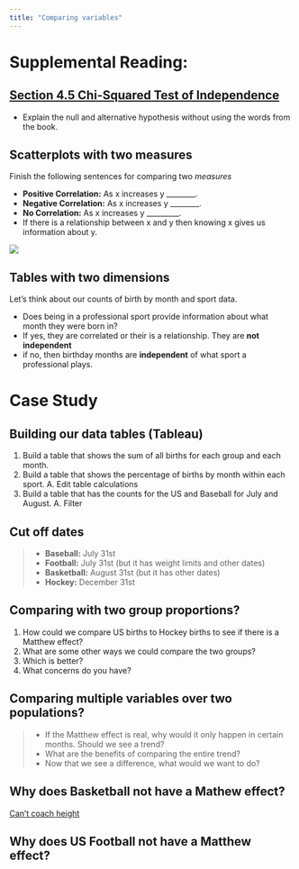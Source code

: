 ```yaml
---
title: "Comparing variables"
---
```



# Supplemental Reading: {data-background=#6897bb}

## [Section 4.5 Chi-Squared Test of Independence](https://byuistats.github.io/BYUI_CSE150_StatBook/inferential-decision-making.html#chi-squared-test-of-independence)

- Explain the null and alternative hypothesis without using the words from the book.

## Scatterplots with two measures

Finish the following sentences for comparing two *measures*

- **Positive Correlation:** As x increases y ________.
- **Negative Correlation:** As x increases y ________.
- **No Correlation:** As x increases y _________.
- If there is a relationship between x and y then knowing x gives us information about y.

![](images/other/nocorrelation.png)


## Tables with two dimensions

Let's think about our counts of birth by month and sport data.

- Does being in a professional sport provide information about what month they were born in?
- If yes, they are correlated or their is a relationship. They are **not independent**
- if no, then birthday months are **independent** of what sport a professional plays.

# Case Study {data-background=#6897bb}

## Building our data tables (Tableau)

1. Build a table that shows the sum of all births for each group and each month.
2. Build a table that shows the percentage of births by month within each sport.
    A. Edit table calculations
3. Build a table that has the counts for the US and Baseball for July and August.
    A. Filter

## Cut off dates

> - **Baseball:** July 31st
> - **Football:** July 31st (but it has weight limits and other dates)
> - **Basketball:** August 31st (but it has other dates)
> - **Hockey:** December 31st


## Comparing with two group proportions?

1. How could we compare US births to Hockey births to see if there is a Matthew effect?
2. What are some other ways we could compare the two groups?
3. Which is better?
4. What concerns do you have?


## Comparing multiple variables over two populations?

> - If the Matthew effect is real, why would it only happen in certain months. Should we see a trend?
> - What are the benefits of comparing the entire trend?
> - Now that we see a difference, what would we want to do?


## Why does Basketball not have a Mathew effect?

[Can't coach height](https://en.wikipedia.org/wiki/Height_in_sports#Basketball)

## Why does US Football not have a Matthew effect?

